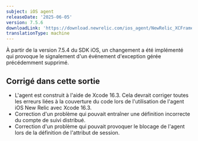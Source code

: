 ```yaml
---
subject: iOS agent
releaseDate: '2025-06-05'
version: 7.5.6
downloadLink: 'https://download.newrelic.com/ios_agent/NewRelic_XCFramework_Agent_7.5.6.zip'
translationType: machine
---
```


<Callout variant="important">
  À partir de la version 7.5.4 du SDK iOS, un changement a été implémenté qui provoque le signalement d&apos;un événement d&apos;exception gérée précédemment supprimé.
</Callout>

## Corrigé dans cette sortie

* L&apos;agent est construit à l&apos;aide de Xcode 16.3. Cela devrait corriger toutes les erreurs liées à la couverture du code lors de l&apos;utilisation de l&apos;agent iOS New Relic avec Xcode 16.3.
* Correction d&apos;un problème qui pouvait entraîner une définition incorrecte du compte de suivi distribué.
* Correction d&apos;un problème qui pouvait provoquer le blocage de l&apos;agent lors de la définition de l&apos;attribut de session.